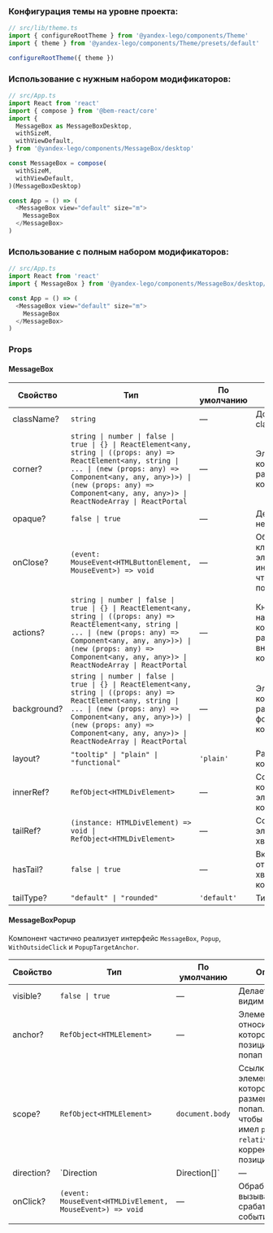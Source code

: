 ### Конфигурация темы на уровне проекта:

```ts
// src/lib/theme.ts
import { configureRootTheme } from '@yandex-lego/components/Theme'
import { theme } from '@yandex-lego/components/Theme/presets/default'

configureRootTheme({ theme })
```

### Использование с нужным набором модификаторов:

```ts
// src/App.ts
import React from 'react'
import { compose } from '@bem-react/core'
import {
  MessageBox as MessageBoxDesktop,
  withSizeM,
  withViewDefault,
} from '@yandex-lego/components/MessageBox/desktop'

const MessageBox = compose(
  withSizeM,
  withViewDefault,
)(MessageBoxDesktop)

const App = () => (
  <MessageBox view="default" size="m">
    MessageBox
  </MessageBox>
)
```

### Использование с полным набором модификаторов:

```ts
// src/App.ts
import React from 'react'
import { MessageBox } from '@yandex-lego/components/MessageBox/desktop/bundle'

const App = () => (
  <MessageBox view="default" size="m">
    MessageBox
  </MessageBox>
)
```

### Props

#### MessageBox

| Свойство    | Тип                                                                                                                                                                                                                                                               | По умолчанию | Описание                                                                    |
| ----------- | ----------------------------------------------------------------------------------------------------------------------------------------------------------------------------------------------------------------------------------------------------------------- | ------------ | --------------------------------------------------------------------------- |
| className?  | `string`                                                                                                                                                                                                                                                          | —            | Дополнительный className                                                    |
| corner?     | `string \| number \| false \| true \| {} \| ReactElement<any, string \| ((props: any) => ReactElement<any, string \| ... \| (new (props: any) => Component<any, any, any>)>) \| (new (props: any) => Component<any, any, any>)> \| ReactNodeArray \| ReactPortal` | —            | Элемент, который будет размещен в углу компонента                           |
| opaque?     | `false \| true`                                                                                                                                                                                                                                                   | —            | Делает фон непрозрачным                                                     |
| onClose?    | `(event: MouseEvent<HTMLButtonElement, MouseEvent>) => void`                                                                                                                                                                                                      | —            | Обработчик клика на close элемент и индикатор того, что close надо показать |
| actions?    | `string \| number \| false \| true \| {} \| ReactElement<any, string \| ((props: any) => ReactElement<any, string \| ... \| (new (props: any) => Component<any, any, any>)>) \| (new (props: any) => Component<any, any, any>)> \| ReactNodeArray \| ReactPortal` | —            | Кнопка или набор кнопок, которые будут размещены внизу компонента           |
| background? | `string \| number \| false \| true \| {} \| ReactElement<any, string \| ((props: any) => ReactElement<any, string \| ... \| (new (props: any) => Component<any, any, any>)>) \| (new (props: any) => Component<any, any, any>)> \| ReactNodeArray \| ReactPortal` | —            | Элемент, который будет размещен на фоне компонента                          |
| layout?     | `"tooltip" \| "plain" \| "functional"`                                                                                                                                                                                                                            | `'plain'`    | Раскладка компонента                                                        |
| innerRef?   | `RefObject<HTMLDivElement>`                                                                                                                                                                                                                                       | —            | Ссылка на корневой DOM-элемент компонента                                   |
| tailRef?    | `(instance: HTMLDivElement) => void \| RefObject<HTMLDivElement>`                                                                                                                                                                                                 | —            | Ссылка на DOM-элемент хвостика                                              |
| hasTail?    | `false \| true`                                                                                                                                                                                                                                                   | —            | Включает/отключает хвостик у компонента                                     |
| tailType?   | `"default" \| "rounded"`                                                                                                                                                                                                                                          | `'default'`  | Тип хвостика                                                                |

#### MessageBoxPopup

Компонент частично реализует интерфейс `MessageBox`, `Popup`, `WithOutsideClick` и `PopupTargetAnchor`.

<!-- props:start -->
| Свойство   | Тип                                                       | По умолчанию    | Описание                                                                                                                                  |
| ---------- | --------------------------------------------------------- | --------------- | ----------------------------------------------------------------------------------------------------------------------------------------- |
| visible?   | `false \| true`                                           | —               | Делает попап видимым                                                                                                                      |
| anchor?    | `RefObject<HTMLElement>`                                  | —               | Элемент, относительно которого позиционируется попап                                                                                      |
| scope?     | `RefObject<HTMLElement>`                                  | `document.body` | Ссылка на DOM-элемент, в котором размещается попап. Важно, чтобы контейнер имел `position: relative` для корректного позиционирования   |
| direction? | `Direction | Direction[]`                                 | —               | Направление для раскрытия компонента                                                                                                      |
| onClick?   | `(event: MouseEvent<HTMLDivElement, MouseEvent>) => void` | —               | Обработчик, вызываемый при срабатывании события click                                                                                     |
<!-- props:end -->
